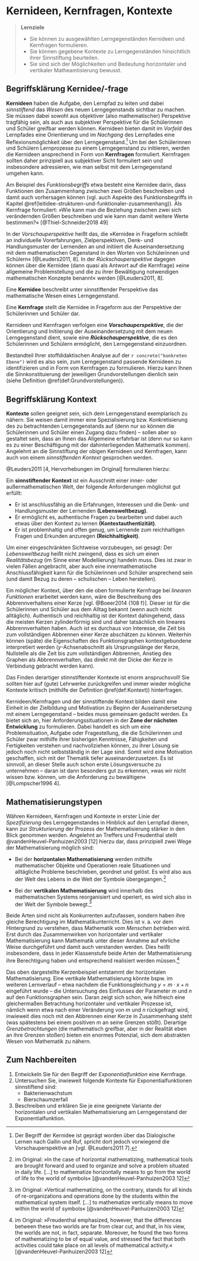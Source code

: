 # Kernideen, Kernfragen, Kontexte

> **Lernziele**
>
> + Sie können zu ausgewählten Lerngegenständen Kernideen und Kernfragen formulieren.
> + Sie können gegebene Kontexte zu Lerngegenständen hinsichtlich ihrer Sinnstiftung beurteilen.
> + Sie sind sich der Möglichkeiten und Bedeutung horizontaler und vertikaler Matheamtisierung bewusst.
<!-- > -->
<!-- > **Material** -->
<!-- > -->
<!-- > + Folien zur Vorlesung zu Kernideen, Kernfragen, Kontexte ([pdf](files/Stoffdidaktik-WiSe2223-Kap4.pdf), [Keynote](files/Stoffdidaktik-WiSe2223-Kap4.key)) -->



## Begriffsklärung Kernidee/-frage {#kernidee-begriffsklaerung}

**Kernideen** haben die Aufgabe, den Lernpfad zu leiten und dabei *sinnstiftend* das *Wesen* des neuen Lerngegenstands sichtbar zu machen. Sie müssen dabei sowohl aus objektiver (also mathematischer) Perspektive tragfähig sein, als auch aus subjektiver Perspektive für die Schülerinnen und Schüler greifbar werden können. Kernideen bieten damit im *Vorfeld* des Lernpfades eine Orientierung und im *Nachgang* des Lernpfades eine Reflexionsmöglichkeit über den Lerngegenstand.^[Der Begriff der Kernidee ist geprägt worden über das Dialogische Lernen nach Gallin und Ruf, spricht dort jedoch vorwiegend die Vorschauperspektive an [vgl. @Leuders2011 7].] Um bei den Schülerinnen und Schülern Lernprozesse zu einem Lerngegenstand zu initiieren, werden die Kernideen ansprechend in Form von **Kernfragen** formuliert. Kernfragen sollten daher prinzipiell aus subjektiver Sicht formuliert sein und insbesondere adressieren, wie man selbst mit dem Lerngegenstand umgehen kann.

Am Beispiel des *Funktionsbegriffs* etwa besteht eine Kernidee darin, dass Funktionen den Zusammenhang zwischen zwei Größen beschreiben und damit auch vorhersagen können (vgl. auch Aspekte des Funktionsbegriffs in Kapitel \@ref(leitidee-strukturen-und-funktionaler-zusammenhang)). Als Kernfrage formuliert: »Wie kann man die Beziehung zwischen zwei sich verändernden Größen beschreiben und wie kann man damit weitere Werte bestimmen?« [@Thiel-Schneider2018 49]
<!-- Betrachtet man etwa »proportionale Zuordnungen«, so ist eine Kernidee hinter diesem Begriff, dass damit Prozesse beschrieben werden können, bei denen sich eine Größe um denselben Faktor vervielfacht wie eine andere ihr zugeordnete Größe. -->
<!-- Am Beispiel der proportionalen Zuordnungen könnte zur oben beschriebenen Kernidee als Kernfrage formuliert werden: *???* -->


In der *Vorschauperspektive* heißt das, die »Kernidee in Frageform schließt an individuelle Vorerfahrungen, Zielperspektiven, Denk- und Handlungsmuster der Lernenden an und initiiert die Auseinandersetzung mit dem mathematischen Gegenstand in den Worten von Schülerinnen und Schülern« [@Leuders2011, 8]. In der *Rückschauperspektive* dagegen können über die Kernidee (dann quasi als Antwort auf die Kernfrage) »eine allgemeine Problemstellung und die zu ihrer Bewältigung notwendigen mathematischen Konzepte benannt« werden [@Leuders2011, 8].



::: {.definition #Kernidee name="Kernidee und Kernfrage"}
Eine **Kernidee** beschreibt unter sinnstiftender Perspektive das mathematische Wesen eines Lerngegenstand.

Eine **Kernfrage** stellt die Kernidee in Frageform aus der Perspektive der Schülerinnen und Schüler dar.

Kernideen und Kernfragen verfolgen eine ***Vorschauperspektive***, die der Orientierung und Initiierung der Auseinandersetzung mit dem neuen Lerngegenstand dient, sowie eine ***Rückschauperspektive***, die es den Schülerinnen und Schülern ermöglicht, den Lerngegenstand einzuordnen.
:::
<!-- Eine **Kernidee** umfasst in ***Vorschauperspektive*** Fragen, die die Lernenden stellen können und berücksichtigt so die subjektbezogene Dimension der Sinnstiftung.  -->
<!-- Die Kernidee in Frageform schließt an individuelle Vorerfahrungen, Zielperspektiven, Denk- und Handlungsmuster der Lernenden an und initiiert die Auseinandersetzung mit dem mathematischen Gegenstand in den Worten von Schülerinnen und Schülern:  -->
<!-- * „Wie kann ich Dinge nach ihrer Größe vergleichen?“ oder  -->
<!-- * „Wie viel bekommt jeder beim Aufteilen, wenn es nicht aufgeht?“ Die zu einer Kernidee gehörenden Fragen fokussieren in genetischer Perspektive konkrete zentrale Probleme, die letztlich zur Entwicklung der „Rückschauantworten“ der Kernidee führen. -->


<!-- Eine **Kernidee** beschreibt in der ***Rückschauperspektive*** den ideenbezogenen Kern einer längeren Lernepisode, hier z.B. zum mathematischen Thema „Größen“:  -->
<!-- * „Man kann Dinge der Größe nach vergleichen, indem man sich etwas Bekanntes vorstellt und damit vergleicht“ oder  -->
<!-- * „Um Situationen in den Griff zu bekommen, in denen das Teilen ohne Rest nicht geht, beschreibt man die Ergebnisse der Teilung mit Brüchen.“  -->
<!-- Zur Kernidee gehört also die „Rückschauantwort“, in der eine allgemeine Problemstellung und die zu ihrer Bewältigung notwendigen mathematischen Konzepte benannt werden. -->

<!-- Damit wird deutlich, dass eine Kernidee die *Zwecke* der Mathematisierungsprozesse und damit den Sinn der mathematischen Konzepte miterfasst. -->


Bestandteil Ihrer stoffdidaktischen Analyse auf der `r concrete("konkreten Ebene")` wird es also sein, zum Lerngegenstand passende Kernideen zu identifizieren und in Form von Kernfragen zu formulieren. Hierzu kann Ihnen die Sinnkonstituierung der jeweiligen Grundvorstellungen dienlich sein (siehe Definition \@ref(def:Grundvorstellungen)).


## Begriffsklärung Kontext {#kontexte-begriffsklaerung}

**Kontexte** sollen geeignet sein, sich dem Lerngegenstand exemplarisch zu nähern. Sie weisen damit immer eine Spezialisierung bzw. Konkretisierung des zu betrachtenden Lerngegenstands auf (denn nur so können die Schülerinnen und Schüler einen Zugang dazu finden) -- sollen aber so gestaltet sein, dass an Ihnen das Allgemeine erfahrbar ist (denn nur so kann es zu einer Beschäftigung mit der dahinterliegenden Mathematik kommen). Angelehnt an die Sinnstiftung der obigen Kernideen und Kernfragen, kann auch von einem *sinnstiftenden Kontext* gesprochen werden.

@Leuders2011 [4, Hervorhebungen im Original] formulieren hierzu:

::: {.definition #Kontext name="Sinnstiftender Kontext"}
Ein **sinnstiftender Kontext** ist ein Ausschnitt einer inner- oder außermathematischen Welt, der folgende Anforderungen möglichst gut erfüllt:

* Er ist anschlussfähig an die Erfahrungen, Interessen und die Denk- und Handlungsmuster der Lernenden **(Lebensweltbezug)**.
* Er ermöglicht es, authentische Fragen zu bearbeiten und dabei auch etwas über den Kontext zu lernen **(Kontextauthentizität)**.
* Er ist problemhaltig und offen genug, um Lernende zum reichhaltigen Fragen und Erkunden anzuregen **(Reichhaltigkeit)**.
:::

Um einer eingeschränkten Sichtweise vorzubeugen, sei gesagt: Der *Lebensweltbezug* heißt nicht zwingend, dass es sich um einen *Realitätsbezug* (im Sinne einer Modellierung) handeln muss. Dies ist zwar in vielen Fällen angebracht, aber auch eine innermathematische Anschlussfähigkeit kann für die Schülerinnen und Schüler ansprechend sein (und damit Bezug zu deren -- schulischen -- Leben herstellen).

Ein möglicher Kontext, über den die oben formulierte Kernfrage bei *linearen Funktionen* erarbeitet werden kann, wäre die Beschreibung des Abbrennverhaltens einer Kerze [vgl. @Boeer2014 {108 f}]. Dieser ist für die Schülerinnen und Schüler aus dem Alltag bekannt (wenn auch nicht alltäglich). Authentisch und reichhaltig ist der Kontext dahingehend, dass die meisten Kerzen zylinderförmig sind und daher tatsächlich ein lineares Abbrennverhalten haben. Auch ist es durchaus von Interesse, die Zeit bis zum vollständigen Abbrennen einer Kerze abschätzen zu können. Weiterhin können (späte) die Eigenschaften des Funktionsgraphen kontextgebundene interpretiert werden ($y$-Achsenabschnitt als Ursprungslänge der Kerze, Nullstelle als die Zeit bis zum vollständigen Abbrennen, Anstieg des Graphen als Abbrennverhalten, das direkt mit der Dicke der Kerze in Verbindung gebracht werden kann).  

Das Finden derartiger stinnstiftender Kontexte ist enorm anspruchsvoll! Sie sollten hier auf (gute) Lehrwerke zurückgreifen und immer wieder mögliche Kontexte kritisch (mithilfe der Definition \@ref(def:Kontext)) hinterfragen.

Kernideen/Kernfragen und der sinnstiftende Kontext bilden damit eine Einheit in der Zielbildung und Motivation zu Beginn der Auseinandersetzung mit einem Lerngegenstand -- beides muss gemeinsam gedacht werden. Es bietet sich an, hier Anforderungssituationen in der **Zone der nächsten Entwicklung** zu formulieren. Dabei handelt es sich um eine Problemsituation, Aufgabe oder Fragestellung, die die Schülerinnen und Schüler zwar mithilfe ihrer bisherigen Kenntnisse, Fähigkeiten und Fertigkeiten verstehen und nachvollziehen können, zu ihrer Lösung sie jedoch noch nicht selbstständig in der Lage sind. Somit wird eine Motivation geschaffen, sich mit der Thematik tiefer auseinanderzusetzen. Es ist sinnvoll, an dieser Stelle auch schon erste Lösungsversuche zu unternehmen -- daran ist dann besonders gut zu erkennen, »was wir nicht wissen bzw. können, um die Anforderung zu bewältigen« [@Lompscher1996 4].


## Mathematisierungstypen

Währen Kernideen, Kernfragen und Kontexte in erster Linie der *Spezifizierung* des Lerngegenstandes in Hinblick auf den Lernpfad dienen, kann zur *Strukturierung* der Prozess der Mathematisierung stärker in den Blick genommen werden. Angelehnt an Treffers und Freudenthal  stellt @vandenHeuvel-Panhuizen2003 [12] hierzu dar, dass prinzipiell zwei Wege der Mathematisierung möglich sind:

* Bei der **horizontalen Mathematisierung** werden mithilfe mathematischer Objekte und Operationen reale Situationen und alltägliche Probleme beschrieben, geordnet und gelöst. Es wird also aus der Welt des Lebens in die Welt der Symbole übergegangen.^[im Original: »In the case of horizontal mathematizing, mathematical tools are brought forward and used to organize and solve a problem situated in daily life. [...] to mathematize horizontally means to go from the world of life to the world of symbols« [@vandenHeuvel-Panhuizen2003 12]]

* Bei der **vertikalen Mathematisierung** wird innerhalb des mathematischen Systems reorganisiert und operiert, es wird sich also in der Welt der Symbole bewegt.^[im Original: »Vertical mathematizing, on the contrary, stands for all kinds of re-organizations and operations done by the students within the mathematical system itself. [...] to mathematize vertically means to move within the world of symbols« [@vandenHeuvel-Panhuizen2003 12]]

Beide Arten sind nicht als Konkurrenten aufzufassen, sondern haben ihre gleiche Berechtigung im Mathematikunterricht. Dies ist v. a. vor dem Hintergrund zu verstehen, dass Mathematik *vom Menschen betrieben* wird. Erst durch das Zusammenwirken von horizontaler und vertikaler Mathematisierung kann Mathematik unter dieser Annahme auf ehrliche Weise durchgeführt und damit auch verstanden werden. Dies heißt insbesondere, dass in jeder Klassenstufe beide Arten der Mathematisierung ihre Berechtigung haben und entsprechend realisiert werden müssen.^[im Original: »Freudenthal emphasized, however, that the differences between these two worlds are far from clear cut, and that, in his view, the worlds are not, in fact, separate. Moreover, he found the two forms of mathematizing to be of equal value, and stressed the fact that both activities could take place on all levels of mathematical activity.« [@vandenHeuvel-Panhuizen2003 12]]


Das oben dargestellte Kerzenbeispiel entstammt der horizontalen Mathematisierung. Eine vertikale Mathematisierung könnte bspw. im weiteren Lernverlauf -- etwa nachdem die Funktionsgleichung $y = m\cdot x + n$ eingeführt wurde -- die Untersuchung des Einflusses der Parameter $m$ und $n$ auf den Funktionsgraphen sein. Daran zeigt sich schon, wie hilfreich eine gleichermaßen Betrachtung horizontaler und vertikaler Prozesse ist, nämlich wenn etwa nach einer Veränderung von $m$ und $n$ rückgefragt wird, inwieweit dies noch mit den Abbrennen einer Kerze in Zusammenhang steht (was spätestens bei einem positiven $m$ an seine Grenzen stößt). Derartige *Grenzbetrachtungen* (die mathematisch greifbar, aber in der Realität eben an ihre Grenzen stoßen) bieten ein enormes Potenzial, sich dem abstrakten Wesen von Mathematik zu nähern. 


## Zum Nachbereiten {#kernideen-kernfragen-kontexte-nachbereitung}

1. Entwickeln Sie für den Begriff der *Exponentialfunktion* eine Kernfrage. 
2. Untersuchen Sie, inwieweit folgende Kontexte für Exponentialfunktionen sinnstiftend sind:
    * Bakterienwachstum
    * Bierschaumzerfall
3. Beschreiben und erklären Sie je eine geeignete Variante der horizontalen und vertikalen Mathematisierung am Lerngegenstand der Exponentialfunktion.  
  
